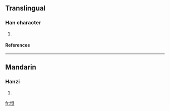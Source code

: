 ==Translingual==
===Han character===
{{Han char|rn=61|rad=心|as=12|sn=15|four=|canj=心弓人廿 (PNOT)}}
# {{defn|Han|sort=心12}}
====References====
{{Han ref|kx=0402.200|dkj=11214|dj=0742.220|hdz=42357.090|uh=6195|ud=24981}}

----
==Mandarin==
===Hanzi===
{{cmn-hanzi|pin=[[chéng]] ([[cheng2]])|wg=ch'eng<sup>2</sup>}}
# {{defn|Mandarin}}

[[fr:憕]]